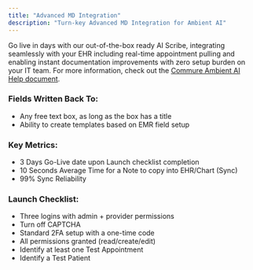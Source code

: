 ```yaml
---
title: "Advanced MD Integration"
description: "Turn-key Advanced MD Integration for Ambient AI"
---
```


Go live in days with our out-of-the-box ready AI Scribe, integrating seamlessly with your EHR including real-time appointment pulling and enabling instant documentation improvements with zero setup burden on your IT team. For more information, check out the [Commure Ambient AI Help document](https://docs.ambient.commure.com/get_started/overview).

### Fields Written Back To:

- Any free text box, as long as the box has a title
- Ability to create templates based on EMR field setup

### Key Metrics:

- 3 Days Go-Live date upon Launch checklist completion
- 10 Seconds Average Time for a Note to copy into EHR/Chart (Sync)
- 99% Sync Reliability

### Launch Checklist:

- Three logins with admin + provider permissions
- Turn off CAPTCHA
- Standard 2FA setup with a one-time code
- All permissions granted (read/create/edit)
- Identify at least one Test Appointment
- Identify a Test Patient